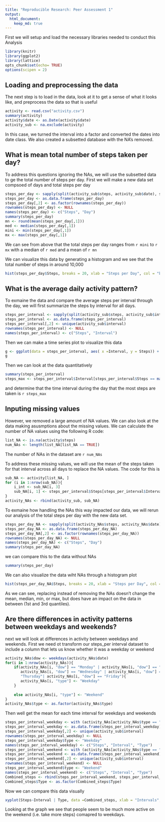 ```yaml
---
title: "Reproducible Research: Peer Assessment 1"
output: 
  html_document:
    keep_md: true
---
```



First we will setup and load the necessary libraries needed to conduct this 
Analysis
```r
library(knitr)
library(ggplot2)
library(lattice)
opts_chunk$set(echo= TRUE)
options(scipen = 2)
```

## Loading and preprocessing the data
The next step is to load in the data, look at it to get a sense of what it
looks like, and preprocess the data so that is useful
```r
activity <- read.csv("activity.csv")
summary(activity)
activity$date <- as.Date(activity$date)
activity_sub <- na.exclude(activity)
```
In this case, we turned the interval into a factor and converted the dates into date class. We also created a subsetted database with the NA's removed.

## What is mean total number of steps taken per day?
To address this questions ignoring the NAs, we will use the subsetted data to
ge the total number of steps per day. First we will make a new data set compsoed of days and total steps per day
```r
steps_per_day <- sapply(split(activity_sub$steps, activity_sub$date), sum)
steps_per_day <- as.data.frame(steps_per_day)
steps_per_day[,2] <- as.factor(rownames(steps_per_day))
rownames(steps_per_day) <- NULL
names(steps_per_day) <- c("Steps", "Day")
summary(steps_per_day)
mn <- round(mean(steps_per_day[,1]))
med <- median(steps_per_day[,1])
mini <- min(steps_per_day[,1])
mx <- max(steps_per_day[,1])
```

We can see from above that the total steps per day ranges from `r mini` to `r mx` with a median of `r med` and a mean of `r mn`

We can visualize this data by generating a histogram and we see that the total number of steps in around 10,000
```r
hist(steps_per_day$Steps, breaks = 20, xlab = "Steps per Day", col = "blue", main = NULL)
```

## What is the average daily activity pattern?
To exmaine the data and compare the average steps per interval through the day, we will first summarize the steps by interval for all days. 

```r
steps_per_interval <- sapply(split(activity_sub$steps, activity_sub$interval), mean)
steps_per_interval <- as.data.frame(steps_per_interval)
steps_per_interval[,2] <- unique(activity_sub$interval)
rownames(steps_per_interval) <- NULL
names(steps_per_interval) <- c("Steps", "Interval")
```

Then we can make a time series plot to visualize this data
```r
g <- ggplot(data = steps_per_interval, aes( x =Interval, y = Steps)) + geom_line()
g
```

Then we can look at the data quantitatively 
```r
summary(steps_per_interval)
steps_max <- steps_per_interval$Interval[steps_per_interval$Steps == max(steps_per_interval$Steps)]
```
and determine that the time interval during the day that the most steps are taken is `r steps_max`


## Inputing missing values
However, we removed a large amount of NA values. We can also look at the data
making asusmptions about the missing values. We can calculate the number of NA values using the following R code: 
```r
list_NA <- is.na(activity$steps)
num_NAs <- length(list_NA[list_NA == TRUE])
```

The number of NAs in the dataset are `r num_NAs`

To address these missing values, we will use the mean of the steps taken for 
that interval across all days to replace the NA values. The code for this is 
```r
sub_NA <- activity[list_NA, ]
for (i in 1:nrow(sub_NA)){
    i_int <- sub_NA[i, 3]
    sub_NA[i, 1] <- steps_per_interval$Steps[steps_per_interval$Interval == i_int]
}
activity_NAs <- rbind(activity_sub, sub_NA)
```
To exmaine how handling the NAs this way impacted our data, we will rerun our analysis of the total steps per day with the new data set.

```r
steps_per_day_NA <- sapply(split(activity_NAs$steps, activity_NAs$date), sum)
steps_per_day_NA <- as.data.frame(steps_per_day_NA)
steps_per_day_NA[,2] <- as.factor(rownames(steps_per_day_NA))
rownames(steps_per_day_NA) <- NULL
names(steps_per_day_NA) <- c("Steps", "Day")
summary(steps_per_day_NA)
```
we can compare this to the data without NAs
```r
summary(steps_per_day)
```

We can also visualize the data wiht NAs through a histogram plot
```r
hist(steps_per_day_NA$Steps, breaks = 20, xlab = "Steps per Day", col = "blue", main = NULL)
```

As we can see, replacing instead of removing the NAs doesn't change the mean, median, min, or max, but does have an impact on the data in between (1st and 3rd quantiles).

## Are there differences in activity patterns between weekdays and weekends?
next we will look at differences in activity between weekdays and weekends. First we need ot transform our steps_per interval dataset to include a column that lets us know whether it was a weekday or weekend
```r
activity_NAs$dow <- weekdays(activity_NAs$date)
for(i in 1:nrow(activity_NAs)){
    if(activity_NAs[i, "dow"] == "Monday" | activity_NAs[i, "dow"] == "Tuesday" |
       activity_NAs[i, "dow"] == "Wednesday" | activity_NAs[i, "dow"] == 
       "Thursday"| activity_NAs[i, "dow"] == "Friday"){
       activity_NAs[i, "type"] <- "Weekday" 
    }    
    
    else activity_NAs[i, "type"] <- "Weekend" 
}
activity_NAs$type <- as.factor(activity_NAs$type)
```
Then well get the mean for each time interval for weekdays and weekends
```r
steps_per_interval_weekday <- with (activity_NAs[activity_NAs$type == "Weekday", ], sapply(split(steps, interval), mean))
steps_per_interval_weekday <- as.data.frame(steps_per_interval_weekday)
steps_per_interval_weekday[,2] <- unique(activity_sub$interval)
rownames(steps_per_interval_weekday) <- NULL
steps_per_interval_weekday$type <- "Weekday"
names(steps_per_interval_weekday) <- c("Steps", "Interval", "Type")
steps_per_interval_weekend <- with (activity_NAs[activity_NAs$type == "Weekend", ], sapply(split(steps, interval), mean))
steps_per_interval_weekend <- as.data.frame(steps_per_interval_weekend)
steps_per_interval_weekend[,2] <- unique(activity_sub$interval)
rownames(steps_per_interval_weekend) <- NULL
steps_per_interval_weekend$type <- "Weekend"
names(steps_per_interval_weekend) <- c("Steps", "Interval", "Type")
Combined_steps <- rbind(steps_per_interval_weekend, steps_per_interval_weekday)
Combined_steps$Type <- as.factor(Combined_steps$Type)
```

Now we can compare this data visually
```r
xyplot(Steps~Interval | Type, data =Combined_steps, xlab = "Intervals", ylab = "Steps", type ="l", layout = c(1,2))

```
Looking at the graph we see that people seem to be much more active on the weekend (i.e. take more steps) comapred to weekdays. 
